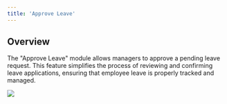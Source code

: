 ```yaml
---
title: 'Approve Leave'
---
```


## Overview

The "Approve Leave" module allows managers to approve a pending leave request. This feature simplifies the process of reviewing and confirming leave applications, ensuring that employee leave is properly tracked and managed.



![](/images/workflows/approve_leave001.png)